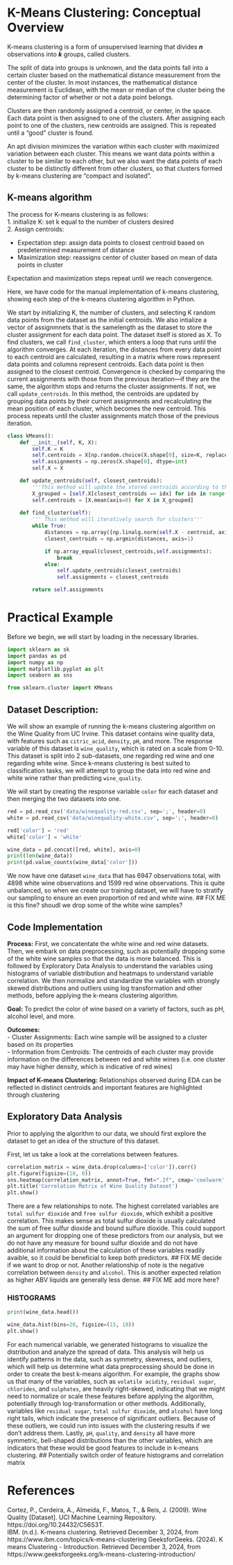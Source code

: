 # K-Means Clustering: Conceptual Overview
K-means clustering is a form of unsupervised learning that divides ***n*** observations into ***k*** groups, called clusters. 

The split of data into groups is unknown, and the data points fall into a certain cluster based on the mathematical distance measurement from the center of the cluster. In most instances, the mathematical distance measurement is Euclidean, with the mean or median of the cluster being the determining factor of whether or not a data point belongs.

Clusters are then randomly assigned a centroid, or center, in the space. Each data point is then assigned to one of the clusters. After assigning each point to one of the clusters, new centroids are assigned. This is repeated until a "good" cluster is found.

An apt division minimizes the variation within each cluster with maximized variation between each cluster. This means we want data points within a cluster to be similar to each other, but we also want the data points of each cluster to be distinctly different from other clusters, so that clusters formed by k-means clustering are "compact and isolated".

## K-means algorithm
The process for K-means clustering is as follows:\
1. initialize K: set k equal to the number of clusters desired\
2. Assign centroids:

- Expectation step: assign data points to closest centroid based on predetermined measurement of distance
- Maximization step: reassigns center of cluster based on mean of data points in cluster

Expectation and maximization steps repeat until we reach convergence.

Here, we have code for the manual implementation of k-means clustering, showing each step of the k-means clustering algorithm in Python.

We start by initializing K, the number of clusters, and selecting K random data points from the dataset as the initial centroids. We also intialize a vector of assignmnets that is the samelength as the dataset to store the cluster assignment for each data point. The dataset itself is stored as X. To find clusters, we call `find_cluster`, which enters a loop that runs until the algorithm converges. At each iteration, the distances from every data point to each centroid are calculated, resulting in a matrix where rows represent data points and columns represent centroids. Each data point is then assigned to the closest centroid. Convergence is checked by comparing the current assignments with those from the previous iteration—if they are the same, the algorithm stops and returns the cluster assignments. If not, we call `update_centroids`. In this method, the centroids are updated by grouping data points by their current assignments and recalculating the mean position of each cluster, which becomes the new centroid. This process repeats until the cluster assignments match those of the previous iteration.

```python
class kMeans():
    def __init__(self, K, X):
        self.K = K
        self.centroids = X[np.random.choice(X.shape[0], size=K, replace=False)]
        self.assignments = np.zeros(X.shape[0], dtype=int)
        self.X = X

    def update_centroids(self, closest_centroids):
        '''This method will update the stored centroids according to the new clusters '''
        X_grouped = [self.X[closest_centroids == idx] for idx in range(len(self.centroids))]
        self.centroids = [X.mean(axis=0) for X in X_grouped]
        
    def find_cluster(self):
        ''' This method will iteratively search for clusters'''
        while True:
            distances = np.array([np.linalg.norm(self.X - centroid, axis=1) for centroid in self.centroids]).T
            closest_centroids = np.argmin(distances, axis=1)

            if np.array_equal(closest_centroids,self.assignments):
                break
            else:
                self.update_centroids(closest_centroids)
                self.assignments = closest_centroids

        return self.assignments
```

# Practical Example
Before we begin, we will start by loading in the necessary libraries. 
```python
import sklearn as sk
import pandas as pd
import numpy as np
import matplotlib.pyplot as plt 
import seaborn as sns

from sklearn.cluster import KMeans
```


## Dataset Description:
We will show an example of running the k-means clustering algorithm on the Wine Quality from UC Irvine. This dataset contains wine quality data, with features such as `citric_acid`, `density`, `pH`, and more. The response variable of this dataset is `wine_quality`, which is rated on a scale from 0-10. This dataset is split into 2 sub-datasets, one regarding red wine and one regarding white wine. Since k-means clustering is best suited to classification tasks, we will attempt to group the data into red wine and white wine rather than predicting `wine_quality`. 

We will start by creating the response variable `color` for each dataset and then merging the two datasets into one.

```python
red = pd.read_csv('data/winequality-red.csv', sep=';', header=0)  
white = pd.read_csv('data/winequality-white.csv', sep=';', header=0) 

red['color'] = 'red'
white['color'] = 'white'

wine_data = pd.concat([red, white], axis=0)
print(len(wine_data))
print(pd.value_counts(wine_data['color']))
```

We now have one dataset `wine_data` that has 6947 observations total, with 4898 white wine observations and 1599 red wine observations. This is quite unbalanced, so when we create our training dataset, we will have to stratify our sampling to ensure an even proportion of red and white wine. 
 ## FIX ME is this fine? shoudl we drop some of the white wine samples?


## Code Implementation
**Process:** First, we concatentate the white wine and red wine datasets. Then, we embark on data preprocessing, such as potentially dropping some of the white wine samples so that the data is more balanced. This is followed by Exploratory Data Analysis to understand the variables using histograms of variable distribution and heatmaps to understand variable correlation. We then normalize and standardize the variables with strongly skewed distributions and outliers using log transformation and other methods, before applying the k-means clustering algorithm.

**Goal:** To predict the color of wine based on a variety of factors, such as pH, alcohol level, and more.

**Outcomes:** \
- Cluster Assignments: Each wine sample will be assigned to a cluster based on its properties \
- Information from Centroids: The centroids of each cluster may provide information on the differences between red and white wines (i.e. one cluster may have higher density, which is indicative of red wines) \

**Impact of K-means Clustering:** Relationships observed during EDA can be reflected in distinct centroids and important features are highlighted through clustering

## Exploratory Data Analysis
Prior to applying the algorithm to our data, we should first explore the dataset to get an idea of the structure of this dataset. 

First, let us take a look at the correlations between features.
```python
correlation_matrix = wine_data.drop(columns=['color']).corr()
plt.figure(figsize=(10, 8))
sns.heatmap(correlation_matrix, annot=True, fmt=".2f", cmap='coolwarm', cbar=True)
plt.title('Correlation Matrix of Wine Quality Dataset')
plt.show()
```

There are a few relationships to note. The highest correlated variables are `total sulfur dioxide` and `free sulfur dioxide`, which exhibit a positive correlation. This makes sense as total sulfur dioxide is usually calculated the sum of free sulfur dioxide and bound sulfure dioxide. This could support an argument for dropping one of these predictors from our analysis, but we do not have any measure for bound sulfur dioxide and do not have additional information about the calculation of these variables readily avaible, so it could be beneficial to keep both predictors. ## FIX ME decide if we want to drop or not. Another relationship of note is the negative correlation between `density` and `alcohol`. This is another expected relation as higher ABV liquids are generally less dense. ## FIX ME add more here?

### HISTOGRAMS
```python
print(wine_data.head())
```

```python
wine_data.hist(bins=20, figsize=(15, 10))
plt.show()
```

For each numerical variable, we generated histograms to visualize the distribution and analyze the spread of data. This analysis will help us identify patterns in the data, such as symmetry, skewness, and outliers, which will help us determine what data preprocessing should be done in order to create the best k-means algorithm. For example, the graphs show us that many of the variables, such as `volatile acidity`, `residual sugar`, `chlorides`, and `sulphates`, are heavily right-skewed, indicating that we might need to normalize or scale these features before applying the algorithm, potentially through log-transformation or other methods. Additionally, variables like `residual sugar`, `total sulfur dioxide`, and `alcohol` have long right tails, which indicate the presence of significant outliers. Because of these outliers, we could run into issues with the clustering results if we don't address them. Lastly, `pH`, `quality`, and `density` all have more symmetric, bell-shaped distributions than the other variables, which are indicators that these would be good features to include in k-means clustering. 
## Potentially switch order of feature histograms and correlation matrix

# References
Cortez, P., Cerdeira, A., Almeida, F., Matos, T., & Reis, J. (2009). Wine Quality [Dataset]. UCI Machine Learning Repository. https://doi.org/10.24432/C56S3T.\
IBM. (n.d.). K-means clustering. Retrieved December 3, 2024, from https://www.ibm.com/topics/k-means-clustering
GeeksforGeeks. (2024). K means Clustering - Introduction. Retrieved December 3, 2024, from https://www.geeksforgeeks.org/k-means-clustering-introduction/